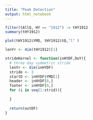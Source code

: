 ```yaml
---
title: "Peak Detection"
output: html_notebook
---
```



```r
filter(tAllQ, HY == "1912") -> tHY1912
summary(tHY1912)
```

```r
plot(tHY1912$YMD, tHY1912$tQ,"l" )
```
```r
lenYr <- dim(tHY1912)[1]

strideKernel <- function(inHYDF,DoY){
  # three day symmetric stride
  lenYr <- dim(inHYDF)
  stride <- 3
  startD <- inHYDF$YMD[1]
  header <- inHYDF[0,]
  footer <- inHYDF[0,]
  for (i in seq(1:strid)){
    
  }
  
  return(outDF)
}






```





































